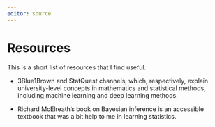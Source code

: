 ```yaml
---
editor: source
---
```


# Resources

This is a short list of resources that I find useful.

- 3Blue1Brown and StatQuest channels, which, respectively, explain university-level concepts in mathematics and statistical methods, including machine learning and deep learning methods. 

- Richard McElreath’s book on Bayesian inference is an accessible textbook that was a bit help to me in learning statistics.

